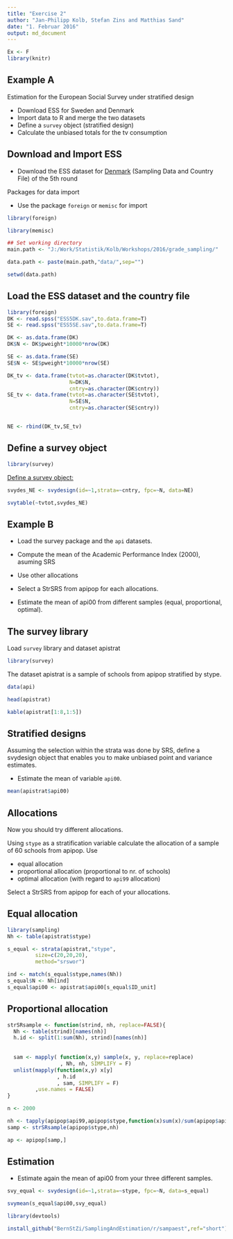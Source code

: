 ```yaml
---
title: "Exercise 2"
author: "Jan-Philipp Kolb, Stefan Zins and Matthias Sand"
date: "1. Februar 2016"
output: md_document
---
```


```r
Ex <- F
library(knitr)
```



## Example A

Estimation for the European Social Survey under stratified design

- Download ESS for Sweden and Denmark
- Import data to R and merge the two datasets
- Define a `survey` object (stratified design)
- Calculate the unbiased totals for the tv consumption 

## Download and Import ESS

- Download the ESS dataset for [Denmark](http://www.europeansocialsurvey.org/file/download?f=ESS5DK.spss.zip&c=DK&y=2010) (Sampling Data and Country File) of the 5th round

Packages for data import

- Use the package `foreign` or `memisc` for import

```r
library(foreign)
```

```r
library(memisc)
```


```r
## Set working directory
main.path <- "J:/Work/Statistik/Kolb/Workshops/2016/grade_sampling/"

data.path <- paste(main.path,"data/",sep="")

setwd(data.path)
```


## Load the ESS dataset and the country file

```r
library(foreign)
DK <- read.spss("ESS5DK.sav",to.data.frame=T)
SE <- read.spss("ESS5SE.sav",to.data.frame=T)
```


```r
DK <- as.data.frame(DK)
DK$N <- DK$pweight*10000*nrow(DK)

SE <- as.data.frame(SE)
SE$N <- SE$pweight*10000*nrow(SE)
```

```r
DK_tv <- data.frame(tvtot=as.character(DK$tvtot),
                    N=DK$N,
                    cntry=as.character(DK$cntry))
SE_tv <- data.frame(tvtot=as.character(SE$tvtot),
                    N=SE$N,
                    cntry=as.character(SE$cntry))


NE <- rbind(DK_tv,SE_tv)
```

## Define a survey object

```r
library(survey)
```


[Define a survey object:](http://r-survey.r-forge.r-project.org/survey/example-design.html)

```r
svydes_NE <- svydesign(id=~1,strata=~cntry, fpc=~N, data=NE)
```

```r
svytable(~tvtot,svydes_NE)
```



## Example B

- Load the survey package and the `api` datasets.

- Compute the mean of the Academic Performance Index (2000),  asuming SRS

- Use other allocations

- Select a StrSRS from apipop for each allocations.

- Estimate the mean of api00 from different
samples (equal, proportional, optimal).

## The survey library

Load `survey` library and dataset apistrat

```r
library(survey)
```


The dataset apistrat is a sample of schools from apipop
stratified by stype. 

```r
data(api)
```

```r
head(apistrat)
```

```r
kable(apistrat[1:8,1:5])
```


## Stratified designs

Assuming the selection within the
strata was done by SRS, define a svydesign object that
enables you to make unbiased point and variance
estimates. 

- Estimate the mean of variable `api00`.

```r
mean(apistrat$api00)
```

## Allocations

Now you should try different allocations. 

Using `stype` as a stratification variable calculate the allocation of a sample of 60 schools from apipop. Use

- equal allocation
- proportional allocation (proportional to nr. of schools)
- optimal allocation (with regard to `api99` allocation)

Select a StrSRS from apipop for each of your allocations.


## Equal allocation

```r
library(sampling)
Nh <- table(apistrat$stype)

s_equal <- strata(apistrat,"stype",
         size=c(20,20,20), 
         method="srswor")

ind <- match(s_equal$stype,names(Nh))
s_equal$N <- Nh[ind]
s_equal$api00 <- apistrat$api00[s_equal$ID_unit]
```

## Proportional allocation

```r
strSRsample <- function(strind, nh, replace=FALSE){
  Nh <- table(strind)[names(nh)]
  h.id <- split(1:sum(Nh), strind)[names(nh)]
  
  
  sam <- mapply( function(x,y) sample(x, y, replace=replace)
                 , Nh, nh, SIMPLIFY = F)
  unlist(mapply(function(x,y) x[y]
                , h.id
                , sam, SIMPLIFY = F)
         ,use.names = FALSE)
}
```


```r
n <- 2000

nh <- tapply(apipop$api99,apipop$stype,function(x)sum(x)/sum(apipop$api99)*n)
samp <- strSRsample(apipop$stype,nh)

ap <- apipop[samp,]
```


## Estimation

- Estimate again the mean of api00 from your three different
samples.

```r

svy_equal <- svydesign(id=~1,strata=~stype, fpc=~N, data=s_equal)

svymean(s_equal$api00,svy_equal)
```






```r
library(devtools)

install_github("BernStZi/SamplingAndEstimation/r/sampaest",ref="short")
```
